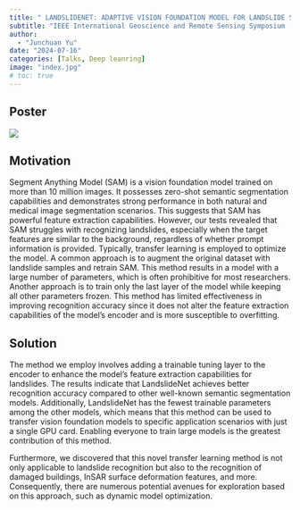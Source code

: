 ```yaml
---
title: " LANDSLIDENET: ADAPTIVE VISION FOUNDATION MODEL FOR LANDSLIDE SEGMENTATION "
subtitle: "IEEE International Geoscience and Remote Sensing Symposium (2024)"
author: 
  - "Junchuan Yu"
date: "2024-07-16"
categories: [Talks, Deep leanring]
image: "index.jpg"
# toc: true
---
```



## Poster

![](./poster-final.png)

## Motivation
Segment Anything Model (SAM) is a vision foundation model trained on more than 10 million images. It possesses zero-shot semantic segmentation capabilities and demonstrates strong performance in both natural and medical image segmentation scenarios. This suggests that SAM has powerful feature extraction capabilities. However, our tests revealed that SAM struggles with recognizing landslides, especially when the target features are similar to the background, regardless of whether prompt information is provided. Typically, transfer learning is employed to optimize the model. A common approach is to augment the original dataset with landslide samples and retrain SAM. This method results in a model with a large number of parameters, which is often prohibitive for most researchers. Another approach is to train only the last layer of the model while keeping all other parameters frozen. This method has limited effectiveness in improving recognition accuracy since it does not alter the feature extraction capabilities of the model's encoder and is more susceptible to overfitting.

## Solution
The method we employ involves adding a trainable tuning layer to the encoder to enhance the model's feature extraction capabilities for landslides. The results indicate that LandslideNet achieves better recognition accuracy compared to other well-known semantic segmentation models. Additionally, LandslideNet has the fewest trainable parameters among the other models, which means that this method can be used to transfer vision foundation models to specific application scenarios with just a single GPU card. Enabling everyone to train large models is the greatest contribution of this method.

Furthermore, we discovered that this novel transfer learning method is not only applicable to landslide recognition but also to the recognition of damaged buildings, InSAR surface deformation features, and more. Consequently, there are numerous potential avenues for exploration based on this approach, such as dynamic model optimization.
